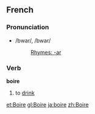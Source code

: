 ==French==
===Pronunciation===
*/bwar/, /bwar/
*:[[Rhymes:French:-ar|Rhymes: -ar]]

===Verb===
'''boire'''

# to [[drink]]

[[et:Boire]]
[[gl:Boire]]
[[ja:boire]]
[[zh:Boire]]